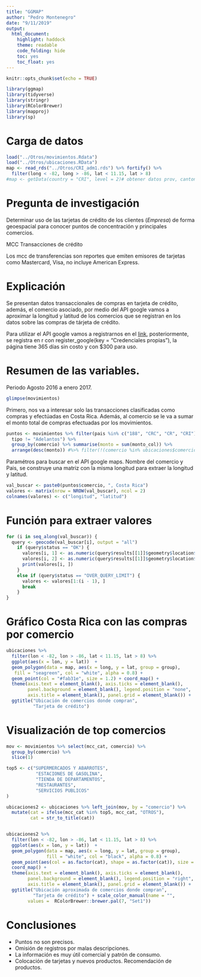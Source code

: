 ```yaml
---
title: "GGMAP"
author: "Pedro Montenegro"
date: "9/11/2019"
output: 
  html_document:
    highlight: haddock
    theme: readable
    code_folding: hide
    toc: yes
    toc_float: yes
---
```


```r
knitr::opts_chunk$set(echo = TRUE)
```


```r
library(ggmap)
library(tidyverse)
library(stringr)
library(RColorBrewer)
library(mapproj)
library(sp)
```

# Carga de datos

```r
load("../Otros/movimientos.Rdata")
load("../Otros/ubicaciones.RData")
map <- read_rds("../Otros/CRI_adm1.rds") %>% fortify() %>%
  filter(long < -82, long > -86, lat < 11.15, lat > 8)
#map <- getData(country = "CRI", level = 2)# obtener datos prov, canton
```

# Pregunta de investigación

Determinar uso de las tarjetas de crédito de los clientes $(Empresa)$ de forma geoespacial para conocer puntos de concentración y principales comercios.

MCC Transacciones de crédito

Los mcc de transferencias son reportes que emiten emisores de tarjetas como Mastercard, Visa, no incluye American Express.


# Explicación

Se presentan datos transaccionales de compras en tarjeta de crédito, además, el comercio asociado, por medio del API google vamos a aproximar la longitud y latitud de los comercios que se registran en los datos sobre las compras de tárjeta de crédito.

Para utilizar el API google vamos a registrarnos en el [link](https://cloud.google.com/maps-platform/), posteriormente, se registra en r con register_google(key = "Credenciales propias"), la página tiene 365 días sin costo y con $300 para uso.

# Resumen de las variables.

Periodo Agosto 2016 a enero 2017.

```r
glimpse(movimientos)
```

Primero, nos va a interesar solo las transacciones clasificadas como compras y efectúadas en Costa Rica. Además, al comercio se le va a sumar el monto total de compras efectuadas por los movimientos.

```r
puntos <- movimientos %>% filter(pais %in% c("188", "CRC", "CR", "CRI"),
  tipo != "Adelantos") %>%
  group_by(comercio) %>% summarise(monto = sum(monto_col)) %>%
  arrange(desc(monto)) #%>% filter(!(comercio %in% ubicaciones$comercio))
```

Paramétros para buscar en el API google maps. Nombre del comercio y Pais, se construye una matriz con la misma longitud para extraer la longitud y latitud.

```r
val_buscar <- paste0(puntos$comercio, ", Costa Rica")
valores <- matrix(nrow = NROW(val_buscar), ncol = 2)
colnames(valores) <- c("longitud", "latitud")
```

# Función para extraer valores

```r
for (i in seq_along(val_buscar)) {
  query <- geocode(val_buscar[i], output = "all")  
    if (query$status == "OK") {
      valores[i, 1] <- as.numeric(query$results[[1]]$geometry$location$lng)
      valores[i, 2] <- as.numeric(query$results[[1]]$geometry$location$lat)
      print(valores[i, ])
    }
    else if (query$status == "OVER_QUERY_LIMIT") {
      valores <- valores[1:(i - 1), ]
      break
    }
}
```

# Gráfico Costa Rica con las compras por comercio 

```r
ubicaciones %>% 
  filter(lon < -82, lon > -86, lat < 11.15, lat > 8) %>%
  ggplot(aes(x = lon, y = lat))  +
  geom_polygon(data = map, aes(x = long, y = lat, group = group),
   fill = "seagreen", col = "white", alpha = 0.8) +
  geom_point(col = "#fab31e", size = 1.2) + coord_map() +
  theme(axis.text = element_blank(), axis.ticks = element_blank(),
        panel.background = element_blank(), legend.position = "none",
        axis.title = element_blank(), panel.grid = element_blank()) +
  ggtitle("Ubicación de comercios donde compran",
          "Tarjeta de crédito")
```

# Visualización de top comercios

```r
mov <- movimientos %>% select(mcc_cat, comercio) %>%
  group_by(comercio) %>% 
  slice(1)

top5 <- c("SUPERMERCADOS Y ABARROTES",
           "ESTACIONES DE GASOLINA",
           "TIENDA DE DEPARTAMENTOS",
           "RESTAURANTES",
           "SERVICIOS PUBLICOS"
)

ubicaciones2 <- ubicaciones %>% left_join(mov, by = "comercio") %>% 
  mutate(cat = ifelse(mcc_cat %in% top5, mcc_cat, "OTROS"),
         cat = str_to_title(cat))


ubicaciones2 %>% 
  filter(lon < -82, lon > -86, lat < 11.15, lat > 8) %>% 
  ggplot(aes(x = lon, y = lat))  + 
  geom_polygon(data = map, aes(x = long, y = lat, group = group),
               fill = "white", col = "black", alpha = 0.8) + 
  geom_point(aes(col = as.factor(cat), shape = as.factor(cat)), size = 1.5) + 
  coord_map() + 
  theme(axis.text = element_blank(), axis.ticks = element_blank(), 
        panel.background = element_blank(), legend.position = "right",
        axis.title = element_blank(), panel.grid = element_blank()) +
  ggtitle("Ubicación aproximada de comercios donde compran",
          "Tarjeta de crédito") + scale_color_manual(name = "",
        values =  RColorBrewer::brewer.pal(7, "Set1"))
```

# Conclusiones

- Puntos no son precisos.
- Omisión de registros por malas descripciones.
- La información es muy útil comercial y patrón de consumo.
- Colocación de tarjetas y nuevos productos. Recomendación de productos.


